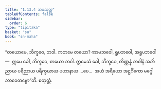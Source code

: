 ```yaml
---
title: "1.13.4 ဘဝသုတ္တ"
tableOfContents: false
sidebar:
  order: 6
type: "tipitaka"
basket: "su"
book: "sn-maha"
---
```



<DynamicBreadcrumb />

<Division number="164" book="sn-maha">

<Paragraph number="316" book="sn-maha">
“တယောမေ, ဘိက္ခဝေ, ဘဝါ. ကတမေ တယော? ကာမဘဝေါ, ရူပဘဝေါ, အရူပဘဝေါ—  ဣမေ ခေါ, ဘိက္ခဝေ, တယော ဘဝါ. ဣမေသံ ခေါ, ဘိက္ခဝေ, တိဏ္ဏန္နံ ဘဝါနံ အဘိညာယ ပရိညာယ ပရိက္ခယာယ ပဟာနာယ …ပေ…  အယံ အရိယော အဋ္ဌင်္ဂိကော မဂ္ဂေါ ဘာဝေတဗ္ဗော”တိ.

</Paragraph>
</Division>

<Paragraph number="317" type="center" book="sn-maha">
စတုတ္ထံ.
</Paragraph>